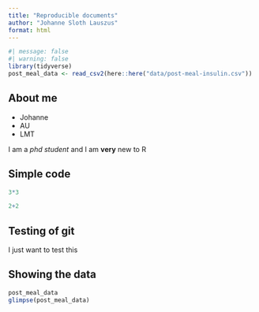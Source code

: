 ```yaml
---
title: "Reproducible documents"
author: "Johanne Sloth Lauszus"
format: html
---
```


```r
#| message: false
#| warning: false
library(tidyverse)
post_meal_data <- read_csv2(here::here("data/post-meal-insulin.csv"))
```
## About me
- Johanne
- AU
- LMT

I am a *phd student* and I am **very** new to R

## Simple code

```r
3*3
```

```r
2+2
```

## Testing of git
I just want to test this 

## Showing the data
```r
post_meal_data
glimpse(post_meal_data)
```

